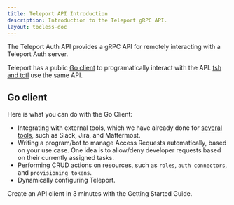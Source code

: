 ```yaml
---
title: Teleport API Introduction
description: Introduction to the Teleport gRPC API.
layout: tocless-doc
---
```


The Teleport Auth API provides a gRPC API for remotely interacting with a Teleport Auth server.

Teleport has a public [Go client](https://pkg.go.dev/github.com/gravitational/teleport/api/client)
to programatically interact with the API. [tsh and tctl](../setup/reference/cli.mdx) use the same API.

## Go client

Here is what you can do with the Go Client:
 - Integrating with external tools, which we have already done 
   for [several tools](../enterprise/workflow/index.mdx#integrating-with-an-external-tool),
   such as Slack, Jira, and Mattermost.
 - Writing a program/bot to manage Access Requests automatically, based on your use case. One idea
   is to allow/deny developer requests based on their currently assigned tasks.
 - Performing CRUD actions on resources, such as `roles`, `auth connectors`, and `provisioning tokens`.
 - Dynamically configuring Teleport.

<TileSet>
  <Tile icon="list" title="Go Client" href="./getting-started.mdx">
    Create an API client in 3 minutes with the Getting Started Guide.
  </Tile>
</TileSet>
